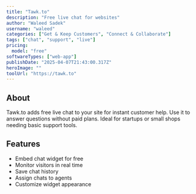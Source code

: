 ---
title: "Tawk.to"
description: "Free live chat for websites"
author: "Waleed Sadek"
username: "waleed"
categories: ["Get & Keep Customers", "Connect & Collaborate"]
tags: ["chat", "support", "live"]
pricing:
  model: "free"
softwareTypes: ["web-app"]
publishDate: "2025-04-07T21:43:00.317Z"
heroImage: ""
toolUrl: "https://tawk.to"
---
## About
Tawk.to adds free live chat to your site for instant customer help. Use it to answer questions without paid plans. Ideal for startups or small shops needing basic support tools.

## Features
- Embed chat widget for free
- Monitor visitors in real time
- Save chat history
- Assign chats to agents
- Customize widget appearance